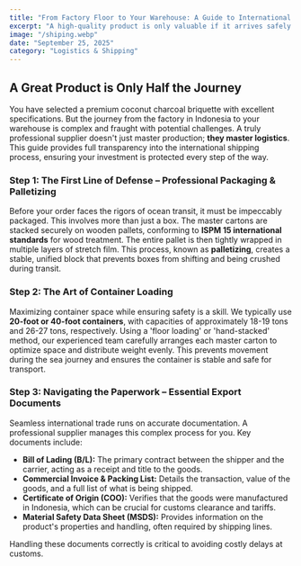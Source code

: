 ```yaml
---
title: "From Factory Floor to Your Warehouse: A Guide to International Shipping & Logistics for Indonesian Charcoal"
excerpt: "A high-quality product is only valuable if it arrives safely and on time. This guide demystifies the logistics process, from professional packaging and container loading to export documentation."
image: "/shiping.webp"
date: "September 25, 2025"
category: "Logistics & Shipping"
---
```


## A Great Product is Only Half the Journey
You have selected a premium coconut charcoal briquette with excellent specifications. But the journey from the factory in Indonesia to your warehouse is complex and fraught with potential challenges. A truly professional supplier doesn't just master production; **they master logistics**. This guide provides full transparency into the international shipping process, ensuring your investment is protected every step of the way.

### Step 1: The First Line of Defense – Professional Packaging & Palletizing
Before your order faces the rigors of ocean transit, it must be impeccably packaged. This involves more than just a box. The master cartons are stacked securely on wooden pallets, conforming to **ISPM 15 international standards** for wood treatment. The entire pallet is then tightly wrapped in multiple layers of stretch film. This process, known as **palletizing**, creates a stable, unified block that prevents boxes from shifting and being crushed during transit.

### Step 2: The Art of Container Loading
Maximizing container space while ensuring safety is a skill. We typically use **20-foot or 40-foot containers**, with capacities of approximately 18-19 tons and 26-27 tons, respectively. Using a 'floor loading' or 'hand-stacked' method, our experienced team carefully arranges each master carton to optimize space and distribute weight evenly. This prevents movement during the sea journey and ensures the container is stable and safe for transport.

### Step 3: Navigating the Paperwork – Essential Export Documents
Seamless international trade runs on accurate documentation. A professional supplier manages this complex process for you. Key documents include:
- **Bill of Lading (B/L):** The primary contract between the shipper and the carrier, acting as a receipt and title to the goods.
- **Commercial Invoice & Packing List:** Details the transaction, value of the goods, and a full list of what is being shipped.
- **Certificate of Origin (COO):** Verifies that the goods were manufactured in Indonesia, which can be crucial for customs clearance and tariffs.
- **Material Safety Data Sheet (MSDS):** Provides information on the product's properties and handling, often required by shipping lines.

Handling these documents correctly is critical to avoiding costly delays at customs.